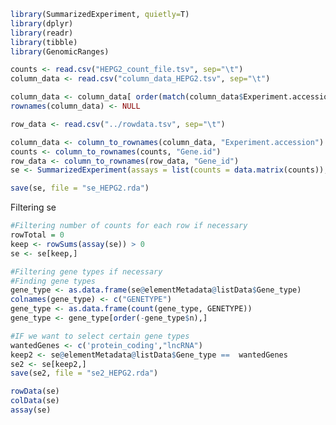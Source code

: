 ```r
library(SummarizedExperiment, quietly=T)
library(dplyr)
library(readr)
library(tibble)
library(GenomicRanges)

```

```r
counts <- read.csv("HEPG2_count_file.tsv", sep="\t")
column_data <- read.csv("column_data_HEPG2.tsv", sep="\t")

column_data <- column_data[ order(match(column_data$Experiment.accession, colnames(counts))), ]
rownames(column_data) <- NULL

row_data <- read.csv("../rowdata.tsv", sep="\t")
```

```r
column_data <- column_to_rownames(column_data, "Experiment.accession")
counts <- column_to_rownames(counts, "Gene.id")
row_data <- column_to_rownames(row_data, "Gene_id")
se <- SummarizedExperiment(assays = list(counts = data.matrix(counts)), colData = column_data, rowData=row_data)

save(se, file = "se_HEPG2.rda")
```

Filtering se
```r
#Filtering number of counts for each row if necessary
rowTotal = 0
keep <- rowSums(assay(se)) > 0
se <- se[keep,]

#Filtering gene types if necessary
#Finding gene types
gene_type <- as.data.frame(se@elementMetadata@listData$Gene_type)
colnames(gene_type) <- c("GENETYPE")
gene_type <- as.data.frame(count(gene_type, GENETYPE))
gene_type <- gene_type[order(-gene_type$n),]

#IF we want to select certain gene types
wantedGenes <- c('protein_coding',"lncRNA")
keep2 <- se@elementMetadata@listData$Gene_type ==  wantedGenes 
se2 <- se[keep2,]
save(se2, file = "se2_HEPG2.rda")

```


```r
rowData(se)
colData(se)
assay(se)
```





















